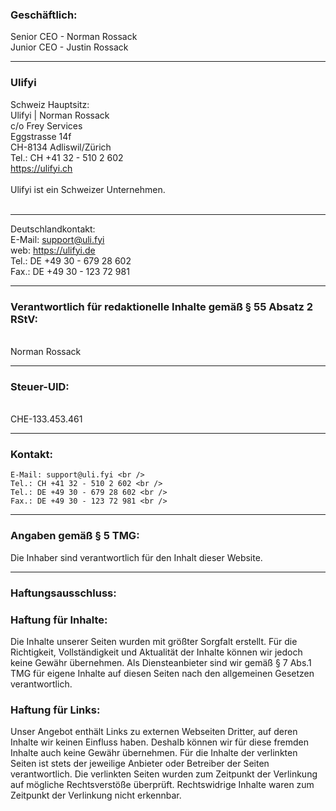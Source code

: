### Geschäftlich:
  Senior CEO - Norman Rossack <br />
  Junior CEO - Justin Rossack <br />

---

### Ulifyi <br />
  Schweiz Hauptsitz: <br />
  Ulifyi | Norman Rossack <br />
  c/o Frey Services <br />
  Eggstrasse 14f <br />
  CH-8134 Adliswil/Zürich <br />
  Tel.: CH +41 32 - 510 2 602 <br />
  https://ulifyi.ch <br /> <br />
  Ulifyi ist ein Schweizer Unternehmen. <br /><br />

---

Deutschlandkontakt: <br />
 E-Mail: support@uli.fyi <br />
 web: https://ulifyi.de <br />
 Tel.: DE +49 30 - 679 28 602 <br />
 Fax.: DE +49 30 - 123 72 981 <br />

---
  
### __Verantwortlich für redaktionelle Inhalte gemäß § 55 Absatz 2 RStV:__
<br />
  Norman Rossack

---

  ### Steuer-UID:
<br />
  CHE-133.453.461 <br />

---

### Kontakt:
    E-Mail: support@uli.fyi <br />
    Tel.: CH +41 32 - 510 2 602 <br />
    Tel.: DE +49 30 - 679 28 602 <br />
    Fax.: DE +49 30 - 123 72 981 <br />

---

### Angaben gemäß § 5 TMG:
Die Inhaber sind verantwortlich für den Inhalt dieser Website.

---

### Haftungsausschluss:

### Haftung für Inhalte:

Die Inhalte unserer Seiten wurden mit größter Sorgfalt erstellt. Für die Richtigkeit, Vollständigkeit und Aktualität der Inhalte können wir jedoch keine Gewähr übernehmen. Als Diensteanbieter sind wir gemäß § 7 Abs.1 TMG für eigene Inhalte auf diesen Seiten nach den allgemeinen Gesetzen verantwortlich.

### Haftung für Links: <br />
Unser Angebot enthält Links zu externen Webseiten Dritter, auf deren Inhalte wir keinen Einfluss haben. Deshalb können wir für diese fremden Inhalte auch keine Gewähr übernehmen. Für die Inhalte der verlinkten Seiten ist stets der jeweilige Anbieter oder Betreiber der Seiten verantwortlich. Die verlinkten Seiten wurden zum Zeitpunkt der Verlinkung auf mögliche Rechtsverstöße überprüft. Rechtswidrige Inhalte waren zum Zeitpunkt der Verlinkung nicht erkennbar.
